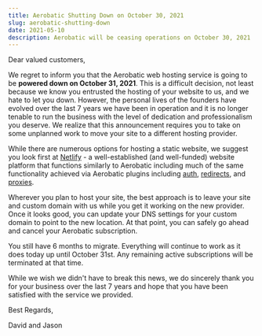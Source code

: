 ```yaml
---
title: Aerobatic Shutting Down on October 30, 2021
slug: aerobatic-shutting-down
date: 2021-05-10
description: Aerobatic will be ceasing operations on October 30, 2021
---
```


Dear valued customers,

We regret to inform you that the Aerobatic web hosting service is going to be **powered down on October 31, 2021**. This is a difficult decision, not least because we know you entrusted the hosting of your website to us, and we hate to let you down. However, the personal lives of the founders have evolved over the last 7 years we have been in operation and it is no longer tenable to run the business with the level of dedication and professionalism you deserve. We realize that this announcement requires you to take on some unplanned work to move your site to a different hosting provider.

While there are numerous options for hosting a static website, we suggest you look first at [Netlify](https://netlify.com) - a well-established (and well-funded) website platform that functions similarly to Aerobatic including much of the same functionality achieved via Aerobatic plugins including [auth](https://docs.netlify.com/visitor-access/identity/), [redirects](https://docs.netlify.com/routing/redirects/), and [proxies](https://docs.netlify.com/routing/redirects/rewrites-proxies/).

Wherever you plan to host your site, the best approach is to leave your site and custom domain with us while you get it working on the new provider. Once it looks good, you can update your DNS settings for your custom domain to point to the new location. At that point, you can safely go ahead and cancel your Aerobatic subscription.

You still have 6 months to migrate. Everything will continue to work as it does today up until October 31st. Any remaining active subscriptions will be terminated at that time.

While we wish we didn't have to break this news, we do sincerely thank you for your business over the last 7 years and hope that you have been satisfied with the service we provided.

Best Regards,

David and Jason
